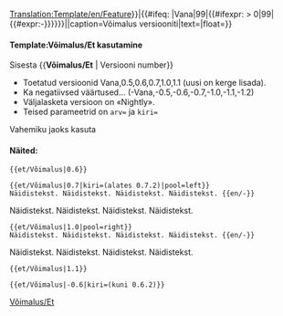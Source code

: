 <noinclude>[[Translation:Template/en/Feature]]</noinclude><noinclude></noinclude><includeonly>{{en/VersionBox|{{#ifeq: {{{1|}}}|Vana|0|{{#ifexpr: {{{1|}}} < 0|0|{{{1|}}}}}}}|{{#ifeq: {{{1|}}}|Vana|99|{{#ifexpr: {{{1|}}} > 0|99|{{#expr:-{{{1|}}}}}}}}}||caption=Võimalus versiooniti|text={{{kiri|}}}|float={{{pool|}}}}}</includeonly><noinclude>

====Template:Võimalus/Et kasutamine====
Sisesta <nowiki>{{</nowiki>'''Võimalus/Et'''<nowiki> | Versiooni number}}</nowiki>
*Toetatud versioonid Vana,0.5,0.6,0.7,1.0,1.1 (uusi on kerge lisada).
*Ka negatiivsed väärtused... (-Vana,-0.5,-0.6,-0.7,-1.0,-1.1,-1.2)
*Väljalasketa versioon on «Nightly».
*Teised parameetrid on <code>arv=</code> ja <code>kiri=</code>
Vahemiku jaoks kasuta {{en/S|et/Võimaluse vahemik}}

====Näited:====
<pre>{{et/Võimalus|0.6}}</pre>
{{et/Võimalus|0.6}}
<pre>{{et/Võimalus|0.7|kiri=(alates 0.7.2)|pool=left}}
Näidistekst. Näidistekst. Näidistekst. Näidistekst. {{en/-}}</pre>
{{et/Võimalus|0.7|kiri=(alates 0.7.2)|pool=left}}
Näidistekst. Näidistekst. Näidistekst. Näidistekst. {{en/-}}
<pre>{{et/Võimalus|1.0|pool=right}}
Näidistekst. Näidistekst. Näidistekst. Näidistekst. {{en/-}}</pre>
{{et/Võimalus|1.0|pool=right}}
Näidistekst. Näidistekst. Näidistekst. Näidistekst. {{en/-}}
<pre>{{et/Võimalus|1.1}}</pre>
{{et/Võimalus|1.1}}
<pre>{{et/Võimalus|-0.6|kiri=(kuni 0.6.2)}}</pre>
{{et/Võimalus|-0.6|kiri=(to 0.6.2)}}


[[Category:et/Mallid|Võimalus/Et]]
</noinclude>